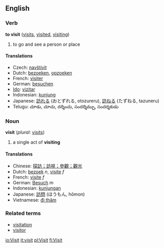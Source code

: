 ==English==

===Verb===
'''to visit'''  ([[visits]], [[visited]], [[visiting]])
# to go and see a person or place

====Translations====
*Czech: [[navštívit]]
*Dutch: [[bezoeken]], [[opzoeken]]
*French: [[visiter]]
*German: [[besuchen]]
*[[Ido]]: [[vizitar]]
*Indonesian: [[kunjung]]
*Japanese: [[訪れる]] (おとずれる, otozureru), [[訪ねる]] (たずねる, tazuneru)
*Telugu: చూడు, చూచు, దర్శించు, సందర్శిమ్చు, సందర్శకుడు

===Noun===
'''visit'''  (''plural:'' [[visits]])
# a single act of '''visiting'''

====Translations====
*Chinese: [[探訪；訪視；參觀；觀光]]
*Dutch: [[bezoek]] ''n'', [[visite]] ''f''
*French: [[visite]] ''f''
*German: [[Besuch]] ''m''
*Indonesian: [[kunjung|kunjungan]]
*Japanese: [[訪問]] (ほうもん, hōmon)
*Vietnamese: [[đi thăm]]

===Related terms===
*[[visitation]]
*[[visitor]]

[[io:Visit]]
[[it:visit]]
[[pl:Visit]]
[[fi:Visit]]